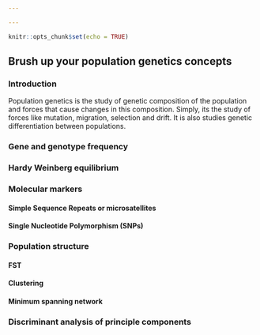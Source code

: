 ```yaml
---

---
```



```r
knitr::opts_chunk$set(echo = TRUE)
```



## Brush up your population genetics concepts

### Introduction

Population genetics is the study of genetic composition of the population and forces that cause changes in this composition. Simply, its the study of forces like mutation, migration, selection and drift. It is also studies genetic differentiation between populations.

### Gene and genotype frequency


### Hardy Weinberg equilibrium


### Molecular markers

#### Simple Sequence Repeats or microsatellites 

#### Single Nucleotide Polymorphism (SNPs)

### Population structure

#### FST

#### Clustering

#### Minimum spanning network

### Discriminant analysis of principle components





### 